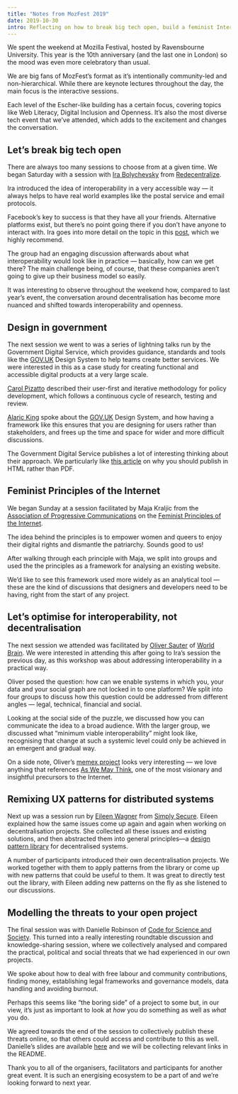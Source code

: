 ```yaml
---
title: "Notes from MozFest 2019"
date: 2019-10-30
intro: Reflecting on how to break big tech open, build a feminist Internet and collectively model threats to open projects.
---
```


We spent the weekend at Mozilla Festival, hosted by Ravensbourne University. This year is the 10th anniversary (and the last one in London) so the mood was even more celebratory than usual.

We are big fans of MozFest’s format as it’s intentionally community-led and non-hierarchical. While there are keynote lectures throughout the day, the main focus is the interactive sessions.

Each level of the Escher-like building has a certain focus, covering topics like Web Literacy, Digital Inclusion and Openness. It’s also the most diverse tech event that we’ve attended, which adds to the excitement and changes the conversation.

## Let’s break big tech open

There are always too many sessions to choose from at a given time. We began Saturday with a session with [Ira Bolychevsky](https://twitter.com/shevski) from [Redecentralize](https://redecentralize.org/).

Ira introduced the idea of interoperability in a very accessible way — it always helps to have real world examples like the postal service and email protocols.

Facebook’s key to success is that they have all your friends. Alternative platforms exist, but there’s no point going there if you don’t have anyone to interact with. Ira goes into more detail on the topic in this [post](https://medium.com/@shevski/instead-of-breaking-up-big-tech-lets-break-it-open-7535b59dc2f6), which we highly recommend.

The group had an engaging discussion afterwards about what interoperability would look like in practice — basically, how can we get there? The main challenge being, of course, that these companies aren’t going to give up their business model so easily.

It was interesting to observe throughout the weekend how, compared to last year’s event, the conversation around decentralisation has become more nuanced and shifted towards interoperability and openness.

## Design in government

The next session we went to was a series of lightning talks run by the Government Digital Service, which provides guidance, standards and tools like the [GOV.UK](http://gov.uk) Design System to help teams create better services. We were interested in this as a case study for creating functional and accessible digital products at a very large scale.

[Carol Pizatto](https://twitter.com/carolpizatto) described their user-first and iterative methodology for policy development, which follows a continuous cycle of research, testing and review.

[Alaric King](https://twitter.com/alaric_king) spoke about the [GOV.UK](http://gov.uk) Design System, and how having a framework like this ensures that you are designing for users rather than stakeholders, and frees up the time and space for wider and more difficult discussions.

The Government Digital Service publishes a lot of interesting thinking about their approach. We particularly like [this article](https://gds.blog.gov.uk/2018/07/16/why-gov-uk-content-should-be-published-in-html-and-not-pdf/) on why you should publish in HTML rather than PDF.

## Feminist Principles of the Internet

We began Sunday at a session facilitated by Maja Kraljic from the [Association of Progressive Communications](https://www.apc.org/en/) on the [Feminist Principles of the Internet](https://feministinternet.net/).

The idea behind the principles is to empower women and queers to enjoy their digital rights and dismantle the patriarchy. Sounds good to us!

After walking through each principle with Maja, we split into groups and used the the principles as a framework for analysing an existing website.

We’d like to see this framework used more widely as an analytical tool — these are the kind of discussions that designers and developers need to be having, right from the start of any project.

## Let’s optimise for interoperability, not decentralisation

The next session we attended was facilitated by [Oliver Sauter](https://twitter.com/BlackForestBoi) of [World Brain](https://worldbrain.io/). We were interested in attending this after going to Ira’s session the previous day, as this workshop was about addressing interoperability in a practical way.

Oliver posed the question: how can we enable systems in which you, your data and your social graph are not locked in to one platform? We split into four groups to discuss how this question could be addressed from different angles — legal, technical, financial and social.

Looking at the social side of the puzzle, we discussed how you can communicate the idea to a broad audience. With the larger group, we discussed what “minimum viable interoperability” might look like, recognising that change at such a systemic level could only be achieved in an emergent and gradual way.

On a side note, Oliver’s [memex project](http://worldbrain.io/) looks very interesting — we love anything that references [As We May Think](https://www.theatlantic.com/magazine/archive/1945/07/as-we-may-think/303881/), one of the most visionary and insightful precursors to the Internet.

## Remixing UX patterns for distributed systems

Next up was a session run by [Eileen Wagner](https://twitter.com/bumblblu) from [Simply Secure](https://simplysecure.org/). Eileen explained how the same issues come up again and again when working on decentralisation projects. She collected all these issues and existing solutions, and then abstracted them into general principles—a [design pattern library](http://patterns.glideapp.io) for decentralised systems.

A number of participants introduced their own decentralisation projects. We worked together with them to apply patterns from the library or come up with new patterns that could be useful to them. It was great to directly test out the library, with Eileen adding new patterns on the fly as she listened to our discussions.

## Modelling the threats to your open project

The final session was with Danielle Robinson of [Code for Science and Society](https://codeforscience.org/). This turned into a really interesting roundtable discussion and knowledge-sharing session, where we collectively analysed and compared the practical, political and social threats that we had experienced in our own projects.

We spoke about how to deal with free labour and community contributions, finding money, establishing legal frameworks and governance models, data handling and avoiding burnout.

Perhaps this seems like “the boring side” of a project to some but, in our view, it’s just as important to look at _how_ you do something as well as _what_ you do.

We agreed towards the end of the session to collectively publish these threats online, so that others could access and contribute to this as well. Danielle’s slides are available [here](https://github.com/daniellecrobinson/mozfest2019-slides) and we will be collecting relevant links in the README.

Thank you to all of the organisers, facilitators and participants for another great event. It is such an energising ecosystem to be a part of and we’re looking forward to next year.
